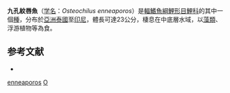 {{Speciesbox
| name = 九孔紋唇魚
| status = NE
| status_system = IUCN3.1
| image = Osteochilus enneaporos Bleeker.jpg
| genus = Osteochilus
| species = enneaporos
| authority = [[Bleeker|Bleeker]], 1852
| synonyms = *''Osteochilus enneaporus''<br /><small>Bleeker, 1852</small> 
*''Rohita enneaporos''<br /><small>Bleeker, 1852</small>
}}
'''九孔紋唇魚'''（[[学名|学名]]：''Osteochilus enneaporos''）是[[輻鰭魚綱|輻鰭魚綱]][[鯉形目|鯉形目]][[鯉科|鯉科]]的其中一個[[種|種]]，分布於[[亞洲|亞洲]][[泰國|泰國]]至[[印尼|印尼]]，體長可達23公分，棲息在中底層水域，以[[藻類|藻類]]、浮游植物等為食。

==参考文献==
*{{FishBase_species|genus=Osteochilus|species=enneaporos|year=2011|month=12}}
{{Taxonbar|from=Q80703}}

[[Category:紋唇魚屬|enneaporos]]
[[Category:1852年描述的魚類|O]]